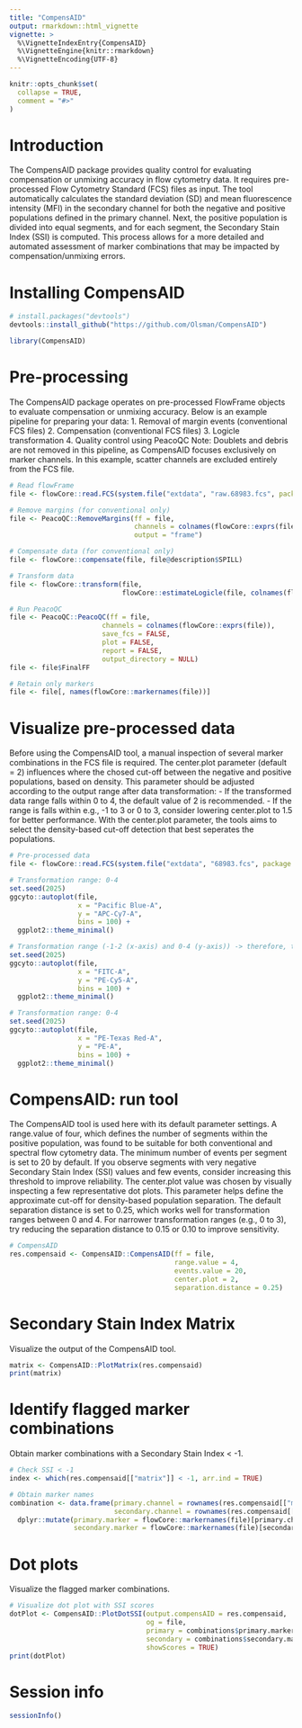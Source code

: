 ```yaml
---
title: "CompensAID"
output: rmarkdown::html_vignette
vignette: >
  %\VignetteIndexEntry{CompensAID}
  %\VignetteEngine{knitr::rmarkdown}
  %\VignetteEncoding{UTF-8}
---
```


```r
knitr::opts_chunk$set(
  collapse = TRUE,
  comment = "#>"
)
```


# Introduction
The CompensAID package provides quality control for evaluating compensation or unmixing accuracy in flow cytometry data. It requires pre-processed Flow Cytometry Standard (FCS) files as input.
The tool automatically calculates the standard deviation (SD) and mean fluorescence intensity (MFI) in the secondary channel for both the negative and positive populations defined in the primary channel.
Next, the positive population is divided into equal segments, and for each segment, the Secondary Stain Index (SSI) is computed. 
This process allows for a more detailed and automated assessment of marker combinations that may be impacted by compensation/unmixing errors.

# Installing CompensAID
```r
# install.packages("devtools")
devtools::install_github("https://github.com/Olsman/CompensAID")

library(CompensAID)
```

# Pre-processing
The CompensAID package operates on pre-processed FlowFrame objects to evaluate compensation or unmixing accuracy. Below is an example pipeline for preparing your data:
1. Removal of margin events (conventional FCS files)
2. Compensation (conventional FCS files)
3. Logicle transformation
4. Quality control using PeacoQC
Note: Doublets and debris are not removed in this pipeline, as CompensAID focuses exclusively on marker channels. In this example, scatter channels are excluded entirely from the FCS file.
```r
# Read flowFrame
file <- flowCore::read.FCS(system.file("extdata", "raw.68983.fcs", package = "CompensAID"))

# Remove margins (for conventional only)
file <- PeacoQC::RemoveMargins(ff = file,
                               channels = colnames(flowCore::exprs(file)),
                               output = "frame")

# Compensate data (for conventional only)
file <- flowCore::compensate(file, file@description$SPILL)

# Transform data 
file <- flowCore::transform(file,
                            flowCore::estimateLogicle(file, colnames(flowCore::keyword(file)$SPILL)))

# Run PeacoQC
file <- PeacoQC::PeacoQC(ff = file,
                       channels = colnames(flowCore::exprs(file)),
                       save_fcs = FALSE,
                       plot = FALSE,
                       report = FALSE,
                       output_directory = NULL)
file <- file$FinalFF

# Retain only markers
file <- file[, names(flowCore::markernames(file))]
```

# Visualize pre-processed data
Before using the CompensAID tool, a manual inspection of several marker combinations in the FCS file is required.
The center.plot parameter (default = 2) influences where the chosed cut-off between the negative and positive populations, based on density. This parameter should be adjusted according to the output range after data transformation:
- If the transformed data range falls within 0 to 4, the default value of 2 is recommended.
- If the range is falls within e.g., -1 to 3 or 0 to 3, consider lowering center.plot to 1.5 for better performance.
With the center.plot parameter, the tools aims to select the density-based cut-off detection that best seperates the populations. 
```r
# Pre-processed data 
file <- flowCore::read.FCS(system.file("extdata", "68983.fcs", package = "CompensAID"))

# Transformation range: 0-4
set.seed(2025)
ggcyto::autoplot(file, 
                 x = "Pacific Blue-A",
                 y = "APC-Cy7-A",
                 bins = 100) +
  ggplot2::theme_minimal()

# Transformation range (-1-2 (x-axis) and 0-4 (y-axis)) -> therefore, transformation range: 0-4
set.seed(2025)
ggcyto::autoplot(file, 
                 x = "FITC-A",
                 y = "PE-Cy5-A",
                 bins = 100) +
  ggplot2::theme_minimal()

# Transformation range: 0-4
set.seed(2025)
ggcyto::autoplot(file, 
                 x = "PE-Texas Red-A",
                 y = "PE-A",
                 bins = 100) +
  ggplot2::theme_minimal()
```


# CompensAID: run tool
The CompensAID tool is used here with its default parameter settings. A range.value of four, which defines the number of segments within the positive population, was found to be suitable for both conventional and spectral flow cytometry data.
The minimum number of events per segment is set to 20 by default. If you observe segments with very negative Secondary Stain Index (SSI) values and few events, consider increasing this threshold to improve reliability.
The center.plot value was chosen by visually inspecting a few representative dot plots. This parameter helps define the approximate cut-off for density-based population separation.
The default separation distance is set to 0.25, which works well for transformation ranges between 0 and 4. For narrower transformation ranges (e.g., 0 to 3), try reducing the separation distance to 0.15 or 0.10 to improve sensitivity.
```r
# CompensAID
res.compensaid <- CompensAID::CompensAID(ff = file, 
                                         range.value = 4,
                                         events.value = 20,
                                         center.plot = 2,
                                         separation.distance = 0.25)
```

# Secondary Stain Index Matrix
Visualize the output of the CompensAID tool.
```r
matrix <- CompensAID::PlotMatrix(res.compensaid)
print(matrix)
```

# Identify flagged marker combinations 
Obtain marker combinations with a Secondary Stain Index < -1.
```r
# Check SSI < -1
index <- which(res.compensaid[["matrix"]] < -1, arr.ind = TRUE)

# Obtain marker names
combination <- data.frame(primary.channel = rownames(res.compensaid[["matrix"]])[index[, "col"]],
                          secondary.channel = rownames(res.compensaid[["matrix"]])[index[, "row"]]) %>%
  dplyr::mutate(primary.marker = flowCore::markernames(file)[primary.channel],
                secondary.marker = flowCore::markernames(file)[secondary.channel])
```

# Dot plots
Visualize the flagged marker combinations.
```r
# Visualize dot plot with SSI scores
dotPlot <- CompensAID::PlotDotSSI(output.compensAID = res.compensaid,
                                  og = file,
                                  primary = combinations$primary.marker[1],
                                  secondary = combinations$secondary.marker[1],
                                  showScores = TRUE)
print(dotPlot)
```

# Session info
```r
sessionInfo()
```
